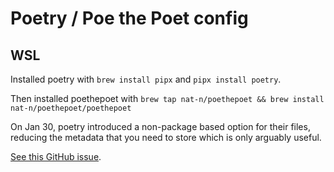 
# Poetry / Poe the Poet config

## WSL

Installed poetry with `brew install pipx` and `pipx install poetry`.

Then installed poethepoet with `brew tap nat-n/poethepoet && brew install nat-n/poethepoet/poethepoet`

On Jan 30, poetry introduced a non-package based option for their files, reducing the metadata that you need to store which is only arguably useful.

[See this GitHub issue](https://github.com/python-poetry/poetry/issues/1132#issuecomment-1917420654).
